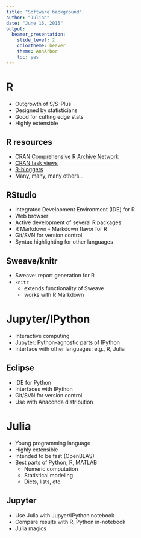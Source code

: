 ```yaml
---
title: "Software background"
author: "Julian"
date: "June 16, 2015"
output: 
  beamer_presentation: 
    slide_level: 2
    colortheme: beaver
    theme: AnnArbor
    toc: yes
---
```


# R
- Outgrowth of S/S-Plus
- Designed by statisticians
- Good for cutting edge stats
- Highly extensible

## R resources

- CRAN [Comprehensive R Archive Network](http://cran.r-project.org/)
- [CRAN task views](http://cran.r-project.org/web/views/)
- [R-bloggers](http://www.r-bloggers.com/)
- Many, many, many others...

## RStudio

- Integrated Development Environment (IDE) for R
- Web browser
- Active development of several R packages
- R Markdown - Markdown flavor for R
- Git/SVN for version control
- Syntax highlighting for other languages

## Sweave/knitr

- Sweave: report generation for R
- `knitr`
    + extends functionality of Sweave
    + works with R Markdown

# Jupyter/IPython
- Interactive computing
- Jupyter: Python-agnostic parts of IPython
- Interface with other languages: e.g., R, Julia

## Eclipse
- IDE for Python
- Interfaces with IPython
- Git/SVN for version control
- Use with Anaconda distribution

# Julia
- Young programming language
- Highly extensible
- Intended to be fast (OpenBLAS)
- Best parts of Python, R, MATLAB
    + Numeric computation
    + Statistical modeling
    + Dicts, lists, etc.

## Jupyter
- Use Julia with Jupyer/IPython notebook
- Compare results with R, Python in-notebook
- Julia magics